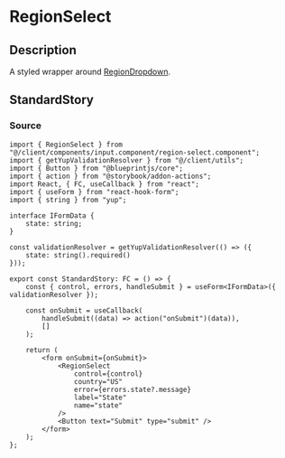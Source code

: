 
<Meta title="general/inputs/region-select" component={RegionSelect} />

# RegionSelect

## Description
A styled wrapper around
[RegionDropdown](https://www.npmjs.com/package/react-country-region-selector).


## StandardStory
<Preview>
	<Story name="standard">
		<StandardStory />
	</Story>
</Preview>

### Source
```tsx
import { RegionSelect } from "@/client/components/input.component/region-select.component";
import { getYupValidationResolver } from "@/client/utils";
import { Button } from "@blueprintjs/core";
import { action } from "@storybook/addon-actions";
import React, { FC, useCallback } from "react";
import { useForm } from "react-hook-form";
import { string } from "yup";

interface IFormData {
	state: string;
}

const validationResolver = getYupValidationResolver(() => ({
	state: string().required()
}));

export const StandardStory: FC = () => {
	const { control, errors, handleSubmit } = useForm<IFormData>({ validationResolver });

	const onSubmit = useCallback(
		handleSubmit((data) => action("onSubmit")(data)),
		[]
	);

	return (
		<form onSubmit={onSubmit}>
			<RegionSelect
				control={control}
				country="US"
				error={errors.state?.message}
				label="State"
				name="state"
			/>
			<Button text="Submit" type="submit" />
		</form>
	);
};
```
